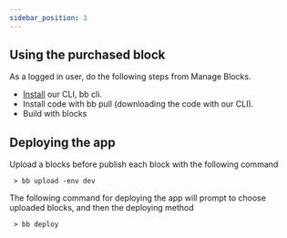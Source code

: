```yaml
---
sidebar_position: 3
---
```


## Using the purchased block

As a logged in user, do the following steps from Manage Blocks.
* [Install](https://docs.appblocks.com/docs/Getting%20Started/Setting%20up%20the%20CLI) our CLI, bb cli.
* Install code with bb pull (downloading the code with our CLI).
* Build with blocks

## Deploying the app
Upload a blocks before publish each block with the following command  

     > bb upload -env dev    
     
The following command for deploying the app will prompt to choose uploaded blocks, and then the deploying method  

     > bb deploy  

